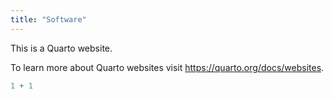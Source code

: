 ```yaml
---
title: "Software"
---
```


This is a Quarto website.

To learn more about Quarto websites visit <https://quarto.org/docs/websites>.

```r
1 + 1
```
